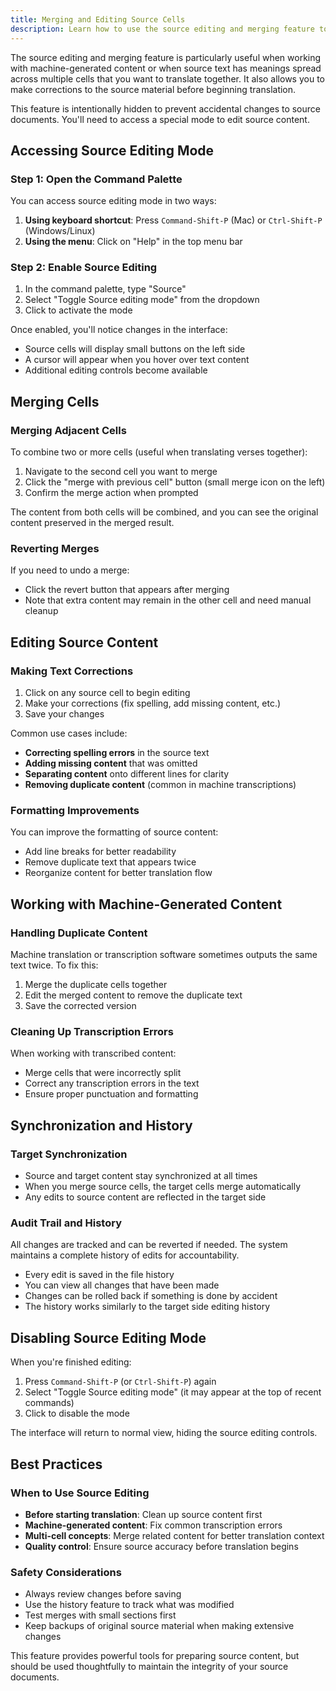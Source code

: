 ```yaml
---
title: Merging and Editing Source Cells
description: Learn how to use the source editing and merging feature to combine cells, make corrections, and clean up content before translation.
---
```


<LoomVideo videoId="953e0bdc74834dd4b0e5e4506dd1b318" timestamp={0} title="Merging and Editing Source Cells" />

The source editing and merging feature is particularly useful when working with machine-generated content or when source text has meanings spread across multiple cells that you want to translate together. It also allows you to make corrections to the source material before beginning translation.

<Callout type="info">
This feature is intentionally hidden to prevent accidental changes to source documents. You'll need to access a special mode to edit source content.
</Callout>

## Accessing Source Editing Mode

### Step 1: Open the Command Palette

You can access source editing mode in two ways:

1. **Using keyboard shortcut**: Press `Command-Shift-P` (Mac) or `Ctrl-Shift-P` (Windows/Linux)
2. **Using the menu**: Click on "Help" in the top menu bar

### Step 2: Enable Source Editing

1. In the command palette, type "Source"
2. Select "Toggle Source editing mode" from the dropdown
3. Click to activate the mode

Once enabled, you'll notice changes in the interface:
- Source cells will display small buttons on the left side
- A cursor will appear when you hover over text content
- Additional editing controls become available

## Merging Cells

### Merging Adjacent Cells

To combine two or more cells (useful when translating verses together):

1. Navigate to the second cell you want to merge
2. Click the "merge with previous cell" button (small merge icon on the left)
3. Confirm the merge action when prompted

The content from both cells will be combined, and you can see the original content preserved in the merged result.

### Reverting Merges

If you need to undo a merge:
- Click the revert button that appears after merging
- Note that extra content may remain in the other cell and need manual cleanup

## Editing Source Content

### Making Text Corrections

1. Click on any source cell to begin editing
2. Make your corrections (fix spelling, add missing content, etc.)
3. Save your changes

Common use cases include:
- **Correcting spelling errors** in the source text
- **Adding missing content** that was omitted
- **Separating content** onto different lines for clarity
- **Removing duplicate content** (common in machine transcriptions)

### Formatting Improvements

You can improve the formatting of source content:
- Add line breaks for better readability
- Remove duplicate text that appears twice
- Reorganize content for better translation flow

## Working with Machine-Generated Content

### Handling Duplicate Content

Machine translation or transcription software sometimes outputs the same text twice. To fix this:

1. Merge the duplicate cells together
2. Edit the merged content to remove the duplicate text
3. Save the corrected version

### Cleaning Up Transcription Errors

When working with transcribed content:
- Merge cells that were incorrectly split
- Correct any transcription errors in the text
- Ensure proper punctuation and formatting

## Synchronization and History

### Target Synchronization

- Source and target content stay synchronized at all times
- When you merge source cells, the target cells merge automatically
- Any edits to source content are reflected in the target side

### Audit Trail and History

<Callout type="info">
All changes are tracked and can be reverted if needed. The system maintains a complete history of edits for accountability.
</Callout>

- Every edit is saved in the file history
- You can view all changes that have been made
- Changes can be rolled back if something is done by accident
- The history works similarly to the target side editing history

## Disabling Source Editing Mode

When you're finished editing:

1. Press `Command-Shift-P` (or `Ctrl-Shift-P`) again
2. Select "Toggle Source editing mode" (it may appear at the top of recent commands)
3. Click to disable the mode

The interface will return to normal view, hiding the source editing controls.

## Best Practices

### When to Use Source Editing

- **Before starting translation**: Clean up source content first
- **Machine-generated content**: Fix common transcription errors
- **Multi-cell concepts**: Merge related content for better translation context
- **Quality control**: Ensure source accuracy before translation begins

### Safety Considerations

- Always review changes before saving
- Use the history feature to track what was modified
- Test merges with small sections first
- Keep backups of original source material when making extensive changes

This feature provides powerful tools for preparing source content, but should be used thoughtfully to maintain the integrity of your source documents.